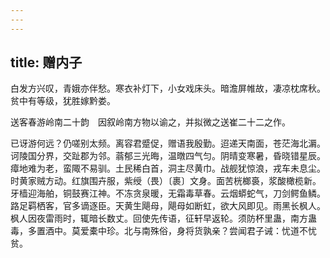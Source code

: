 ```yaml
---
---
---
```

title: 赠内子
---



白发方兴叹，青娥亦伴愁。寒衣补灯下，小女戏床头。暗澹屏帷故，凄凉枕席秋。贫中有等级，犹胜嫁黔娄。

送客春游岭南二十韵　因叙岭南方物以谕之，并拟微之送崔二十二之作。

已讶游何远？仍嗟别太频。离容君蹙促，赠语我殷勤。迢递天南面，苍茫海北漘。诃陵国分界，交趾郡为邻。蓊郁三光晦，温暾四气匀。阴晴变寒暑，昏晓错星辰。瘴地难为老，蛮陬不易驯。土民稀白首，洞主尽黄巾。战舰犹惊浪，戎车未息尘。时黄家贼方动。红旗围卉服，紫绶（畏）〔裹〕文身。面苦桄榔裛，浆酸橄榄新。牙樯迎海舶，铜鼓赛江神。不冻贪泉暖，无霜毒草春。云烟蟒蛇气，刀剑鳄鱼鳞。路足羁栖客，官多谪逐臣。天黄生飓母，飓母如断虹，欲大风即见。雨黑长枫人。枫人因夜雷雨时，辄暗长数丈。回使先传语，征轩早返轮。须防杯里蛊，南方蛊毒，多置酒中。莫爱橐中珍。北与南殊俗，身将货孰亲？尝闻君子诫：忧道不忧贫。